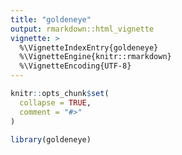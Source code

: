 ```yaml
---
title: "goldeneye"
output: rmarkdown::html_vignette
vignette: >
  %\VignetteIndexEntry{goldeneye}
  %\VignetteEngine{knitr::rmarkdown}
  %\VignetteEncoding{UTF-8}
---
```


```r
knitr::opts_chunk$set(
  collapse = TRUE,
  comment = "#>"
)
```

```r
library(goldeneye)
```

